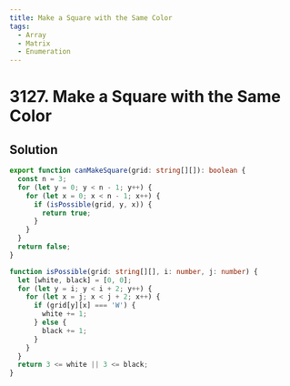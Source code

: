 ```yaml
---
title: Make a Square with the Same Color
tags:
  - Array
  - Matrix
  - Enumeration
---
```


# 3127. Make a Square with the Same Color

<Badges>
  <LevelBadge level="easy" />
  <TopicBadge name="Array" slug="array" />
  <TopicBadge name="Matrix" slug="matrix" />
  <TopicBadge name="Enumeration" slug="enumeration" />
</Badges>

## Solution

```typescript filename="solution.ts" copy
export function canMakeSquare(grid: string[][]): boolean {
  const n = 3;
  for (let y = 0; y < n - 1; y++) {
    for (let x = 0; x < n - 1; x++) {
      if (isPossible(grid, y, x)) {
        return true;
      }
    }
  }
  return false;
}

function isPossible(grid: string[][], i: number, j: number) {
  let [white, black] = [0, 0];
  for (let y = i; y < i + 2; y++) {
    for (let x = j; x < j + 2; x++) {
      if (grid[y][x] === 'W') {
        white += 1;
      } else {
        black += 1;
      }
    }
  }
  return 3 <= white || 3 <= black;
}
```

<ProblemLink
  codingSite="leetcode"
  href="https://leetcode.com/problems/make-a-square-with-the-same-color"
  title="Make a Square with the Same Color"
/>
